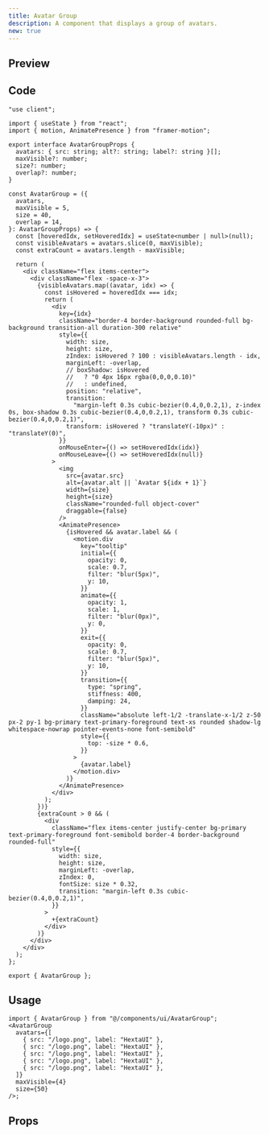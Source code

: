 ```yaml
---
title: Avatar Group
description: A component that displays a group of avatars.
new: true
---
```



## Preview

<PreviewContainer>
  <AvatarGroup
    avatars={[
      {
        src: "https://pbs.twimg.com/profile_images/1913868626605535232/yYTNh-zg_400x400.jpg",
        label: "preett",
      },
      {
        src: "https://pbs.twimg.com/profile_images/1909249051968839680/MdA0uZV4_400x400.png",
        label: "21st.dev",
      },
      {
        src: "https://pbs.twimg.com/profile_images/1593304942210478080/TUYae5z7_400x400.jpg",
        label: "shadcn",
      },
      { src: "/logo.png", label: "HextaUI" },
      { src: "/logo.png", label: "HextaUI" },
      { src: "/logo.png", label: "HextaUI" },
    ]}
    maxVisible={4}
    size={50}
  />
</PreviewContainer>

## Code

```tsx title="AvatarGroup.tsx"
"use client";

import { useState } from "react";
import { motion, AnimatePresence } from "framer-motion";

export interface AvatarGroupProps {
  avatars: { src: string; alt?: string; label?: string }[];
  maxVisible?: number;
  size?: number;
  overlap?: number;
}

const AvatarGroup = ({
  avatars,
  maxVisible = 5,
  size = 40,
  overlap = 14,
}: AvatarGroupProps) => {
  const [hoveredIdx, setHoveredIdx] = useState<number | null>(null);
  const visibleAvatars = avatars.slice(0, maxVisible);
  const extraCount = avatars.length - maxVisible;

  return (
    <div className="flex items-center">
      <div className="flex -space-x-3">
        {visibleAvatars.map((avatar, idx) => {
          const isHovered = hoveredIdx === idx;
          return (
            <div
              key={idx}
              className="border-4 border-background rounded-full bg-background transition-all duration-300 relative"
              style={{
                width: size,
                height: size,
                zIndex: isHovered ? 100 : visibleAvatars.length - idx,
                marginLeft: -overlap,
                // boxShadow: isHovered
                //   ? "0 4px 16px rgba(0,0,0,0.10)"
                //   : undefined,
                position: "relative",
                transition:
                  "margin-left 0.3s cubic-bezier(0.4,0,0.2,1), z-index 0s, box-shadow 0.3s cubic-bezier(0.4,0,0.2,1), transform 0.3s cubic-bezier(0.4,0,0.2,1)",
                transform: isHovered ? "translateY(-10px)" : "translateY(0)",
              }}
              onMouseEnter={() => setHoveredIdx(idx)}
              onMouseLeave={() => setHoveredIdx(null)}
            >
              <img
                src={avatar.src}
                alt={avatar.alt || `Avatar ${idx + 1}`}
                width={size}
                height={size}
                className="rounded-full object-cover"
                draggable={false}
              />
              <AnimatePresence>
                {isHovered && avatar.label && (
                  <motion.div
                    key="tooltip"
                    initial={{
                      opacity: 0,
                      scale: 0.7,
                      filter: "blur(5px)",
                      y: 10,
                    }}
                    animate={{
                      opacity: 1,
                      scale: 1,
                      filter: "blur(0px)",
                      y: 0,
                    }}
                    exit={{
                      opacity: 0,
                      scale: 0.7,
                      filter: "blur(5px)",
                      y: 10,
                    }}
                    transition={{
                      type: "spring",
                      stiffness: 400,
                      damping: 24,
                    }}
                    className="absolute left-1/2 -translate-x-1/2 z-50 px-2 py-1 bg-primary text-primary-foreground text-xs rounded shadow-lg whitespace-nowrap pointer-events-none font-semibold"
                    style={{
                      top: -size * 0.6,
                    }}
                  >
                    {avatar.label}
                  </motion.div>
                )}
              </AnimatePresence>
            </div>
          );
        })}
        {extraCount > 0 && (
          <div
            className="flex items-center justify-center bg-primary text-primary-foreground font-semibold border-4 border-background rounded-full"
            style={{
              width: size,
              height: size,
              marginLeft: -overlap,
              zIndex: 0,
              fontSize: size * 0.32,
              transition: "margin-left 0.3s cubic-bezier(0.4,0,0.2,1)",
            }}
          >
            +{extraCount}
          </div>
        )}
      </div>
    </div>
  );
};

export { AvatarGroup };
```

## Usage

```tsx title="App.tsx"
import { AvatarGroup } from "@/components/ui/AvatarGroup";
<AvatarGroup
  avatars={[
    { src: "/logo.png", label: "HextaUI" },
    { src: "/logo.png", label: "HextaUI" },
    { src: "/logo.png", label: "HextaUI" },
    { src: "/logo.png", label: "HextaUI" },
    { src: "/logo.png", label: "HextaUI" },
  ]}
  maxVisible={4}
  size={50}
/>;
```

## Props

<AutoTypeTable
  path="./components/library/application/AvatarGroup.tsx"
  name="AvatarGroupProps"
/>
